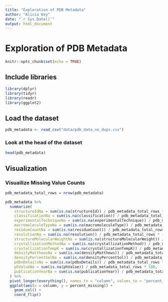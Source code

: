 ```yaml
---
title: "Exploration of PDB Metadata"
author: "Alicia Key"
date: "`r Sys.Date()`"
output: html_document
---
```


# Exploration of PDB Metadata

```r
knitr::opts_chunk$set(echo = TRUE)
```

## Include libraries

```r
library(dplyr)
library(tidyr)
library(readr)
library(ggplot2)
```

## Load the dataset

```r
pdb_metadata <- read_csv("data/pdb_data_no_dups.csv")
```

### Look at the head of the dataset

```r
head(pdb_metadata)
```

## Visualization

### Visuailize Missing Value Counts

```r
pdb_metadata_total_rows = nrow(pdb_metadata)

pdb_metadata %>%
  summarize(
    structureIdNa = sum(is.na(structureId)) / pdb_metadata_total_rows * 100,
    classificationNa = sum(is.na(classification)) / pdb_metadata_total_rows * 100,
    experimentalTechniqueNa = sum(is.na(experimentalTechnique)) / pdb_metadata_total_rows * 100,
    macromoleculeTypeNa = sum(is.na(macromoleculeType)) / pdb_metadata_total_rows * 100,
    residueCountNa = sum(is.na(residueCount)) / pdb_metadata_total_rows * 100,
    resolutionNa = sum(is.na(resolution)) / pdb_metadata_total_rows * 100,
    structureMolecularWeightNa = sum(is.na(structureMolecularWeight)) / pdb_metadata_total_rows * 100,
    crystallizationMethodNa = sum(is.na(crystallizationMethod)) / pdb_metadata_total_rows * 100,
    crystallizationTempK = sum(is.na(crystallizationTempK)) / pdb_metadata_total_rows * 100,
    densityMatthewsNa = sum(is.na(densityMatthews)) / pdb_metadata_total_rows * 100,
    densityPercentSolNa = sum(is.na(densityPercentSol)) / pdb_metadata_total_rows * 100,
    pdbxDetailsNa = sum(is.na(pdbxDetails)) / pdb_metadata_total_rows * 100,
    phValueNa = sum(is.na(phValue)) / pdb_metadata_total_rows * 100,
    publicationYearNa = sum(is.na(publicationYear)) / pdb_metadata_total_rows * 100
  ) %>%
  pivot_longer(everything(), names_to = "column", values_to = "percent_missing") %>%
  ggplot(aes(x = column, y = percent_missing)) +
    geom_col() +
    coord_flip()
```
